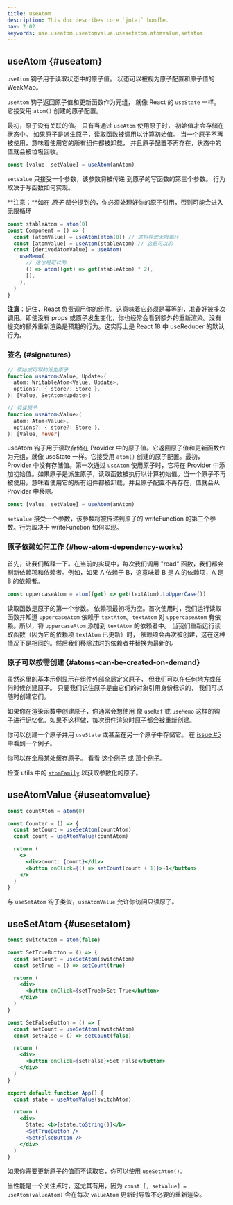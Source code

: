 ```yaml
---
title: useAtom
description: This doc describes core `jotai` bundle.
nav: 2.02
keywords: use,useatom,useatomvalue,usesetatom,atomvalue,setatom
---
```


## useAtom {#useatom}

`useAtom` 钩子用于读取状态中的原子值。
状态可以被视为原子配置和原子值的 WeakMap。

`useAtom` 钩子返回原子值和更新函数作为元组，
就像 React 的 `useState` 一样。
它接受用 `atom()` 创建的原子配置。

最初，原子没有关联的值。
只有当通过 `useAtom` 使用原子时，
初始值才会存储在状态中。
如果原子是派生原子，读取函数被调用以计算初始值。
当一个原子不再被使用，意味着使用它的所有组件都被卸载，
并且原子配置不再存在，状态中的值就会被垃圾回收。

```js
const [value, setValue] = useAtom(anAtom)
```

`setValue` 只接受一个参数，该参数将被传递
到原子的写函数的第三个参数。
行为取决于写函数如何实现。

**注意：**如在 _原子_ 部分提到的，你必须处理好你的原子引用，否则可能会进入无限循环

```js
const stableAtom = atom(0)
const Component = () => {
  const [atomValue] = useAtom(atom(0)) // 这将导致无限循环
  const [atomValue] = useAtom(stableAtom) // 这是可以的
  const [derivedAtomValue] = useAtom(
    useMemo(
      // 这也是可以的
      () => atom((get) => get(stableAtom) * 2),
      [],
    ),
  )
}
```

**注意**：记住，React 负责调用你的组件。这意味着它必须是幂等的，准备好被多次调用。即使没有 props 或原子发生变化，你也经常会看到额外的重新渲染。没有提交的额外重新渲染是预期的行为。这实际上是 React 18 中 useReducer 的默认行为。

### 签名 {#signatures}

```ts
// 原始或可写的派生原子
function useAtom<Value, Update>(
  atom: WritableAtom<Value, Update>,
  options?: { store?: Store },
): [Value, SetAtom<Update>]

// 只读原子
function useAtom<Value>(
  atom: Atom<Value>,
  options?: { store?: Store },
): [Value, never]
```

useAtom 钩子用于读取存储在 Provider 中的原子值。它返回原子值和更新函数作为元组，就像 useState 一样。它接受用 `atom()` 创建的原子配置。最初，Provider 中没有存储值。第一次通过 `useAtom` 使用原子时，它将在 Provider 中添加初始值。如果原子是派生原子，读取函数被执行以计算初始值。当一个原子不再被使用，意味着使用它的所有组件都被卸载，并且原子配置不再存在，值就会从 Provider 中移除。

```js
const [value, setValue] = useAtom(anAtom)
```

`setValue` 接受一个参数，该参数将被传递到原子的 writeFunction 的第三个参数。行为取决于 writeFunction 如何实现。

### 原子依赖如何工作 {#how-atom-dependency-works}

首先，让我们解释一下。在当前的实现中，每次我们调用 "read" 函数，我们都会刷新依赖项和依赖者。例如，如果 A 依赖于 B，这意味着 B 是 A 的依赖项，A 是 B 的依赖者。

```js
const uppercaseAtom = atom((get) => get(textAtom).toUpperCase())
```

读取函数是原子的第一个参数。
依赖项最初将为空。首次使用时，我们运行读取函数并知道 `uppercaseAtom` 依赖于 `textAtom`。`textAtom` 对 `uppercaseAtom` 有依赖。所以，将 `uppercaseAtom` 添加到 `textAtom` 的依赖者中。
当我们重新运行读取函数（因为它的依赖项 `textAtom` 已更新）时，
依赖项会再次被创建，这在这种情况下是相同的。然后我们移除过时的依赖者并替换为最新的。

### 原子可以按需创建 {#atoms-can-be-created-on-demand}

虽然这里的基本示例显示在组件外部全局定义原子，
但我们可以在任何地方或任何时候创建原子。
只要我们记住原子是由它们的对象引用身份标识的，
我们可以随时创建它们。

如果你在渲染函数中创建原子，你通常会想使用
像 `useRef` 或 `useMemo` 这样的钩子进行记忆化。如果不这样做，每次组件渲染时原子都会被重新创建。

你可以创建一个原子并用 `useState` 或甚至在另一个原子中存储它。
在 [issue #5](https://github.com/pmndrs/jotai/issues/5) 中看到一个例子。

你可以在全局某处缓存原子。
看看 [这个例子](https://twitter.com/dai_shi/status/1317653548314718208) 或
[那个例子](https://github.com/pmndrs/jotai/issues/119#issuecomment-706046321)。

检查 utils 中的 [`atomFamily`](../utilities/family.mdx) 以获取参数化的原子。

## useAtomValue {#useatomvalue}

```jsx
const countAtom = atom(0)

const Counter = () => {
  const setCount = useSetAtom(countAtom)
  const count = useAtomValue(countAtom)

  return (
    <>
      <div>count: {count}</div>
      <button onClick={() => setCount(count + 1)}>+1</button>
    </>
  )
}
```

与 `useSetAtom` 钩子类似，`useAtomValue` 允许你访问只读原子。

## useSetAtom {#usesetatom}

```jsx
const switchAtom = atom(false)

const SetTrueButton = () => {
  const setCount = useSetAtom(switchAtom)
  const setTrue = () => setCount(true)

  return (
    <div>
      <button onClick={setTrue}>Set True</button>
    </div>
  )
}

const SetFalseButton = () => {
  const setCount = useSetAtom(switchAtom)
  const setFalse = () => setCount(false)

  return (
    <div>
      <button onClick={setFalse}>Set False</button>
    </div>
  )
}

export default function App() {
  const state = useAtomValue(switchAtom)

  return (
    <div>
      State: <b>{state.toString()}</b>
      <SetTrueButton />
      <SetFalseButton />
    </div>
  )
}
```

如果你需要更新原子的值而不读取它，你可以使用 `useSetAtom()`。

当性能是一个关注点时，这尤其有用，因为 `const [, setValue] = useAtom(valueAtom)` 会在每次 `valueAtom` 更新时导致不必要的重新渲染。
